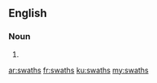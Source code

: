 ==English==

===Noun===
{{head|en|plural}}

# {{plural of|swath|lang=en|nocat=1}}

[[ar:swaths]]
[[fr:swaths]]
[[ku:swaths]]
[[my:swaths]]